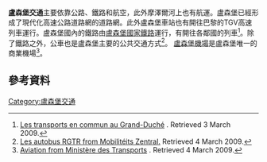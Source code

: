 '''盧森堡交通'''主要依靠公路、鐵路和航空，此外摩澤爾河上也有航運。盧森堡已經形成了現代化高速公路道路網的道路網。此外盧森堡車站也有開往巴黎的TGV高速列車運行。盧森堡國內的鐵路由[[盧森堡國家鐵路|盧森堡國家鐵路]]運行，有開往各鄰國的列車<ref>[http://www.gouvernement.lu/tout_savoir/geographie/trans.html Les transports en commun au Grand-Duché] {{Wayback|url=http://www.gouvernement.lu/tout_savoir/geographie/trans.html |date=20090327141308 }}. Retrieved 3 March 2009.</ref>。除了鐵路之外，公車也是盧森堡主要的公共交通方式<ref>[http://www.mobiliteit.lu/mobilite/transports-publics/bus/RGTR.php Les autobus RGTR from Mobilitéits Zentral.] {{webarchive|url=https://web.archive.org/web/20090315121328/http://www.mobiliteit.lu/mobilite/transports-publics/bus/RGTR.php |date=2009-03-15 }} Retrieved 4 March 2009.</ref>。 [[盧森堡機場|盧森堡機場]]是盧森堡唯一的商業機場<ref>[http://www.mt.public.lu/transports/aviation/index.html Aviation from Ministère des Transports] {{Wayback|url=http://www.mt.public.lu/transports/aviation/index.html |date=20180909205731 }}. Retrieved 4 March 2009.</ref>。
==參考資料==
{{Commons category|Transport in Luxembourg}}
{{Reflist}}

{{歐洲題目|交通}}
[[Category:盧森堡交通|Category:盧森堡交通]]